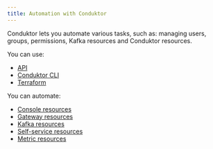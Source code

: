 ```yaml
---
title: Automation with Conduktor
---
```


Conduktor lets you automate various tasks, such as: managing users, groups, permissions, Kafka resources and Conduktor resources.

You can use:

- [API](/guide/conduktor-in-production/automate/api-automation)
- [Conduktor CLI](/guide/conduktor-in-production/automate/cli-automation)
- [Terraform](/guide/conduktor-in-production/automate/terraform-automation)

You can automate:

- [Console resources](/guide/reference/console-reference)
- [Gateway resources](/guide/reference/gateway-reference)
- [Kafka resources](/guide/reference/kafka-reference)
- [Self-service resources](/guide/reference/self-service-reference)
- [Metric resources](/guide/reference/metric-reference)
